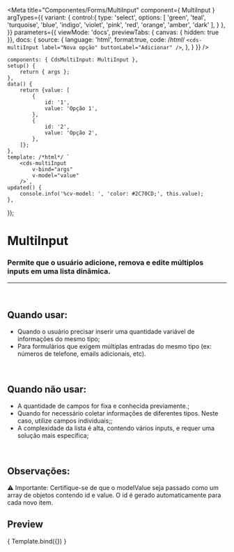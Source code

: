 
<Meta
	title="Componentes/Forms/MultiInput"
	component={ MultiInput }
	argTypes={{
		variant: {
			control:{
				type: 'select',
				options: [
					'green',
					'teal',
					'turquoise',
					'blue',
					'indigo',
					'violet',
					'pink',
					'red',
					'orange',
					'amber',
					'dark'
				],
			}
		},
	}}
	parameters={{
		viewMode: 'docs',
		previewTabs: { canvas: { hidden: true }},
		docs: {
			source: {
				language: 'html',
				format:true,
				code: /*html*/ 
`<cds-multiInput
	label="Nova opção"
	buttonLabel="Adicionar"
/>`,
			},
		}
	}}
/>

	components: { CdsMultiInput: MultiInput },
	setup() {
		return { args };
	},
	data() {
		return {value: [
			{
				id: '1',
				value: 'Opção 1',
			},
			{
				id: '2',
				value: 'Opção 2',
			},
		]};
	},
	template: /*html*/ `
		<cds-multiInput
			v-bind="args"
			v-model="value"
		/>`,
	updated() {
		console.info('%cv-model: ', 'color: #2C70CD;', this.value);
	},
});


# MultiInput

### Permite que o usuário adicione, remova e edite múltiplos inputs em uma lista dinâmica.
---
<br />

## Quando usar:
- Quando o usuário precisar inserir uma quantidade variável de informações do mesmo tipo;
- Para formulários que exigem múltiplas entradas do mesmo tipo (ex: números de telefone, emails adicionais, etc).

<br />

## Quando não usar:
- A quantidade de campos for fixa e conhecida previamente.;
- Quando for necessário coletar informações de diferentes tipos. Neste caso, utilize campos individuais;;
- A complexidade da lista é alta, contendo vários inputs, e requer uma solução mais específica;

<br />

## Observações:
⚠️ Importante: Certifique-se de que o modelValue seja passado como um array de objetos contendo id e value. O id é gerado automaticamente para cada novo item.

## Preview

<Canvas>
	<Story
		name="MultiInput"
		args={{
            inputLabel: 'Nova opção',
			buttonLabel: 'Adicionar',
			variant: 'dark',
		}}
	>
		{ Template.bind({}) }
	</Story>
</Canvas>

<ArgsTable story="MultiInput" />
